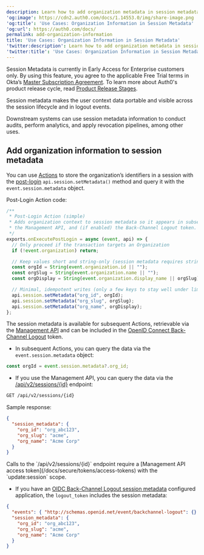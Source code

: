 ```yaml
---
description: Learn how to add organization metadata in session metadata
'og:image': https://cdn2.auth0.com/docs/1.14553.0/img/share-image.png
'og:title': 'Use Cases: Organization Information in Session Metadata'
'og:url': https://auth0.com/docs/
permalink: add-organization-information
title: 'Use Cases: Organization Information in Session Metadata'
'twitter:description': Learn how to add organization metadata in session metadata
'twitter:title': 'Use Cases: Organization Information in Session Metadata'
---
```


<Warning>

Session Metadata is currently in Early Access for Enterprise customers only. By using this feature, you agree to the applicable Free Trial terms in Okta’s [Master Subscription Agreement](https://www.okta.com/legal). To learn more about Auth0's product release cycle, read [Product Release Stages](https://auth0.com/docs/troubleshoot/product-lifecycle/product-release-stages).

</Warning>

Session metadata makes the user context data portable and visible across the session lifecycle and in logout events.

Downstream systems can use session metadata information to conduct audits, perform analytics, and apply revocation pipelines, among other uses.

## Add organization information to session metadata

You can use [Actions](/docs/customize/actions) to store the organization’s identifiers in a session with the [post-login](/docs/customize/actions/explore-triggers/signup-and-login-triggers/login-trigger) `api.session.setMetadata()` method and query it with the `event.session.metadata` object.

Post-Login Action code:

```javascript lines
/**
 * Post-Login Action (simple)
 * Adds organization context to session metadata so it appears in subsequent Actions,
 * the Management API, and (if enabled) the Back-Channel Logout token.
 */
exports.onExecutePostLogin = async (event, api) => {
  // Only proceed if the transaction targets an Organization
  if (!event.organization) return;

  // Keep values short and string-only (session metadata requires strings)
  const orgId = String(event.organization.id || "");
  const orgSlug = String(event.organization.name || "");
  const orgDisplay = String(event.organization.display_name || orgSlug);

  // Minimal, idempotent writes (only a few keys to stay well under limits)
  api.session.setMetadata("org_id", orgId);
  api.session.setMetadata("org_slug", orgSlug);
  api.session.setMetadata("org_name", orgDisplay);
};
```

The session metadata is available for subsequent Actions, retrievable via the [Management API](https://auth0.com/docs/api/management/v2) and can be included in the [OpenID Connect Back-Channel Logout](/docs/authenticate/login/logout/back-channel-logout) token.

* In subsequent Actions,  you can query the data via the `event.session.metadata` object:

```javascript lines
const orgId = event.session.metadata?.org_id;
```

* If you use the Management API, you can query the data via the [/api/v2/sessions/{id}](https://auth0.com/docs/api/management/v2/sessions/get-session) endpoint:

```bash lines
GET /api/v2/sessions/{id}
```

Sample response:

```json lines
{
  "session_metadata": {
    "org_id": "org_abc123",
    "org_slug": "acme",
    "org_name": "Acme Corp"
  }
}
```

<Callout icon="file-lines" color="#0EA5E9" iconType="regular">
Calls to the `/api/v2/sessions/{id}` endpoint require a [Management API access token](/docs/secure/tokens/access-tokens) with the `update:session` scope.
</Callout>

* If you have an [OIDC Back-Channel Logout session metadata](/docs/manage-users/sessions/session-metadata/configure-session-metadata) configured application, the `logout_token` includes the session metadata:

```json lines
{
  "events": { "http://schemas.openid.net/event/backchannel-logout": {} },
  "session_metadata": {
    "org_id": "org_abc123",
    "org_slug": "acme",
    "org_name": "Acme Corp"
  }
}
```
